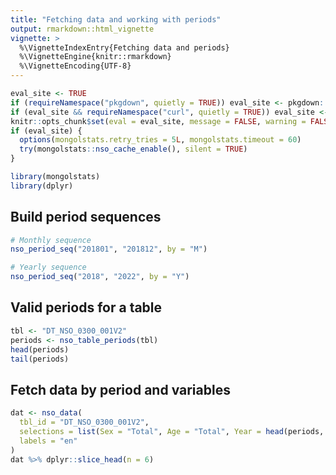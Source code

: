 ```yaml
---
title: "Fetching data and working with periods"
output: rmarkdown::html_vignette
vignette: >
  %\VignetteIndexEntry{Fetching data and periods}
  %\VignetteEngine{knitr::rmarkdown}
  %\VignetteEncoding{UTF-8}
---
```


```r
eval_site <- TRUE
if (requireNamespace("pkgdown", quietly = TRUE)) eval_site <- pkgdown::in_pkgdown()
if (eval_site && requireNamespace("curl", quietly = TRUE)) eval_site <- curl::has_internet()
knitr::opts_chunk$set(eval = eval_site, message = FALSE, warning = FALSE, error = TRUE)
if (eval_site) {
  options(mongolstats.retry_tries = 5L, mongolstats.timeout = 60)
  try(mongolstats::nso_cache_enable(), silent = TRUE)
}
```

```r
library(mongolstats)
library(dplyr)
```

## Build period sequences

```r
# Monthly sequence
nso_period_seq("201801", "201812", by = "M")

# Yearly sequence
nso_period_seq("2018", "2022", by = "Y")
```

## Valid periods for a table

```r
tbl <- "DT_NSO_0300_001V2"
periods <- nso_table_periods(tbl)
head(periods)
tail(periods)
```

## Fetch data by period and variables

```r
dat <- nso_data(
  tbl_id = "DT_NSO_0300_001V2",
  selections = list(Sex = "Total", Age = "Total", Year = head(periods, 1)),
  labels = "en"
)
dat %>% dplyr::slice_head(n = 6)
```
